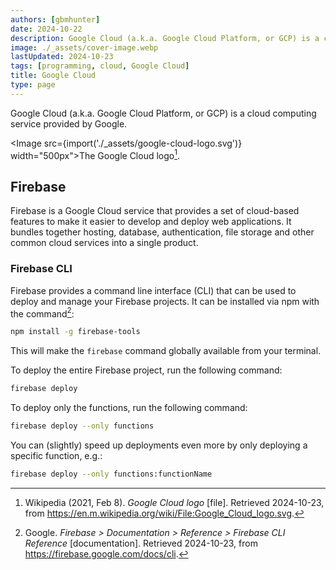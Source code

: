 ```yaml
---
authors: [gbmhunter]
date: 2024-10-22
description: Google Cloud (a.k.a. Google Cloud Platform, or GCP) is a cloud computing service provided by Google.
image: ./_assets/cover-image.webp
lastUpdated: 2024-10-23
tags: [programming, cloud, Google Cloud]
title: Google Cloud
type: page
---
```


Google Cloud (a.k.a. Google Cloud Platform, or GCP) is a cloud computing service provided by Google.

<Image src={import('./_assets/google-cloud-logo.svg')} width="500px">The Google Cloud logo[^wikipedia-google-cloud-logo].</Image>

## Firebase

Firebase is a Google Cloud service that provides a set of cloud-based features to make it easier to develop and deploy web applications. It bundles together hosting, database, authentication, file storage and other common cloud services into a single product.

### Firebase CLI

Firebase provides a command line interface (CLI) that can be used to deploy and manage your Firebase projects. It can be installed via npm with the command[^google-firebase-cli-reference]:

```bash
npm install -g firebase-tools
```

This will make the `firebase` command globally available from your terminal.

To deploy the entire Firebase project, run the following command:

```bash
firebase deploy
```

To deploy only the functions, run the following command:

```bash
firebase deploy --only functions
```

You can (slightly) speed up deployments even more by only deploying a specific function, e.g.:

```bash
firebase deploy --only functions:functionName
```

[^wikipedia-google-cloud-logo]: Wikipedia (2021, Feb 8). _Google Cloud logo_ [file]. Retrieved 2024-10-23, from https://en.m.wikipedia.org/wiki/File:Google_Cloud_logo.svg.
[^google-firebase-cli-reference]: Google. _Firebase > Documentation > Reference > Firebase CLI Reference_ [documentation]. Retrieved 2024-10-23, from https://firebase.google.com/docs/cli.
